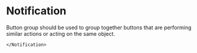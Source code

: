 

<Meta title="Notification" component={Notification} />

# Notification

Button group should be used to group together buttons that are performing similar actions or acting on the same object.

<Preview withToolbar>
  <Story name="group of buttons" parameters={{ decorators: [withKnobs] }}>
    <Notification>
      
    </Notification>
  </Story>
</Preview>

